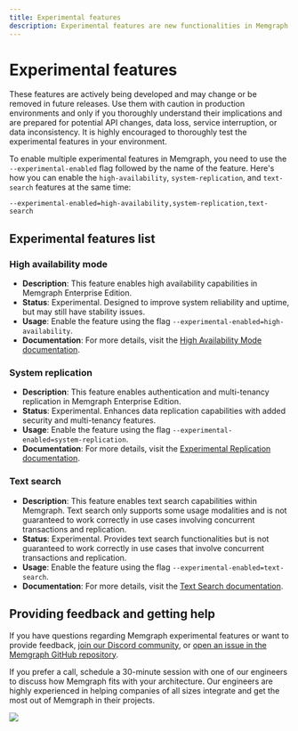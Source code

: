 ```yaml
---
title: Experimental features
description: Experimental features are new functionalities in Memgraph that carry some risk. They are still in development and may have stability issues.
---
```



# Experimental features

These features are actively being developed and may change or be removed in
future releases. Use them with caution in production environments and only if
you thoroughly understand their implications and are prepared for potential API
changes, data loss, service interruption, or data inconsistency. It is highly
encouraged to thoroughly test the experimental features in your environment.

<Callout>

To enable multiple experimental features in Memgraph, you need to use the
`--experimental-enabled` flag followed by the name of the feature. Here's how
you can enable the `high-availability`, `system-replication`, and `text-search`
features at the same time:

`--experimental-enabled=high-availability,system-replication,text-search`

</Callout>

## Experimental features list

### High availability mode
- **Description**: This feature enables high availability capabilities in Memgraph Enterprise Edition.
- **Status**: Experimental. Designed to improve system reliability and uptime, but may still have stability issues.
- **Usage**: Enable the feature using the flag `--experimental-enabled=high-availability`.
- **Documentation**: For more details, visit the [High Availability Mode documentation](/database-management/configuration).

### System replication
- **Description**: This feature enables authentication and multi-tenancy replication in Memgraph Enterprise Edition.
- **Status**: Experimental. Enhances data replication capabilities with added security and multi-tenancy features.
- **Usage**: Enable the feature using the flag `--experimental-enabled=system-replication`.
- **Documentation**: For more details, visit the [Experimental Replication documentation](/clustering/replication/experimental-replication).

### Text search
- **Description**: This feature enables text search capabilities within Memgraph. Text search only supports some usage modalities and is not guaranteed to work correctly in use cases involving concurrent transactions and replication.
- **Status**: Experimental. Provides text search functionalities but is not guaranteed to work correctly in use cases that involve concurrent transactions and replication.
- **Usage**: Enable the feature using the flag `--experimental-enabled=text-search`.
- **Documentation**: For more details, visit the [Text Search documentation](/querying/text-search).

## Providing feedback and getting help

If you have questions regarding Memgraph experimental features or want to
provide feedback, [join our Discord community](https://www.discord.gg/memgraph),
or [open an issue in the Memgraph GitHub
repository](https://github.com/memgraph/memgraph/issues).

If you prefer a call, schedule a 30-minute session with one of our engineers to
discuss how Memgraph fits with your architecture. Our engineers are highly
experienced in helping companies of all sizes integrate and get the most out of
Memgraph in their projects.

![](/pages/getting-started/memgraph-office-hours.svg)

<Cards>
  <Card
    title="Book a call"
    href="https://memgraph.com/office-hours"
  />
</Cards>

